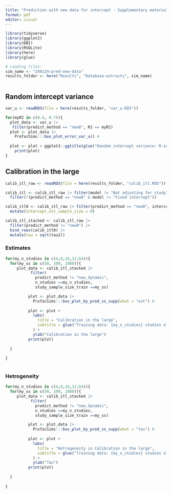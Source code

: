 ```yaml
---
title: "Prediction with new data for intercept - Supplementary material"
format: pdf
editor: visual
---
```


```r
library(tidyverse)
library(ggplot2)
library(DBI)
library(RSQLite)
library(here)
library(glue)

# Loading files:
sim_name <- "240124-pred-new-data"
results_folder <- here("Results", "Database-extracts", sim_name)



```


## Random intercept variance

```r
var_u <- readRDS(file = here(results_folder, "var_u.RDS"))

for(myR2 in c(0.4, 0.7)){
  plot_data <- var_u |> 
   filter(predict_method == "new0", R2 == myR2)
  plot <- plot_data |> 
    ProfacSims:::box_plot_error_var_u() #
  
  plot <- plot + ggplot2::ggtitle(glue("Random intercept variance: R-sqaured = {myR2}")) 
    print(plot)
}
```
## Calibration in the large
```R
calib_itl_raw <- readRDS(file = here(results_folder, "calib_itl.RDS"))

calib_itl <- calib_itl_raw |> filter(model != "Not adjusting for study") |> 
  filter(!(predict_method == "new0" & model != "Fixed intercept"))

calib_itl0 <- calib_itl_raw |> filter(predict_method == "new0", intercept_est_sample_size == 10) |> 
  mutate(intercept_est_sample_size = 0)

calib_itl_stacked <- calib_itl_raw |> 
  filter(predict_method != "new0") |> 
  bind_rows(calib_itl0) |> 
  mutate(tau = sqrt(tau2))
```


### Estimates
```r

for(my_n_studies in c(4,8,16,32,64)){
  for(my_ss in c(50, 200, 1000)){
     plot_data <- calib_itl_stacked |> 
           filter(
             predict_method != "new_dynamic", 
             n_studies ==my_n_studies, 
             study_sample_size_train ==my_ss) 

          plot <- plot_data |> 
            ProfacSims:::box_plot_by_pred_ss_supp(what = "est") #
          
          plot <- plot + 
            labs(
              title = "Calibration in the large",
              subtitle = glue("Training data: {my_n_studies} studies of size {my_ss}")
            ) +
            ylab("Calibration in the large")
          print(plot)
      
  }
    
}     
       
```


### Hetrogeneity
```r

for(my_n_studies in c(4,8,16,32,64)){
  for(my_ss in c(50, 200, 1000)){
     plot_data <- calib_itl_stacked |> 
           filter(
             predict_method != "new_dynamic", 
             n_studies ==my_n_studies, 
             study_sample_size_train ==my_ss) 

          plot <- plot_data |> 
            ProfacSims:::box_plot_by_pred_ss_supp(what = "tau") #
          
          plot <- plot + 
            labs(
              title = "Hetrogeneity in Calibration in the large",
              subtitle = glue("Training data: {my_n_studies} studies of size {my_ss}")
            ) +
            ylab("Tau")
          print(plot)
      
  }
    
}     
       
```

